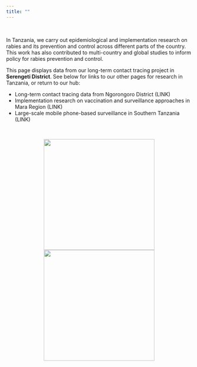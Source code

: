 ```yaml
---
title: ""
---
```


<br>

In Tanzania, we carry out epidemiological and implementation research on rabies and its prevention and control across different parts of the country. This work has also contributed to multi-country and global studies to inform policy for rabies prevention and control.

This page displays data from our long-term contact tracing project in <b>Serengeti District</b>. See below for links to our other pages for research in Tanzania, or return to our hub:    
  
* Long-term contact tracing data from Ngorongoro District (LINK)    
* Implementation research on vaccination and surveillance approaches in Mara Region (LINK)  
* Large-scale mobile phone-based surveillance in Southern Tanzania (LINK)  
  
<br>

<center>

<img src="img/index_1.jpg" style="display: inline-block; margin-left: auto; margin-right: auto; height:300px;"/>
<img src="img/index_2.jpg" style="display: inline-block; margin-left: auto; margin-right: auto; height:300px;"/>

</center>